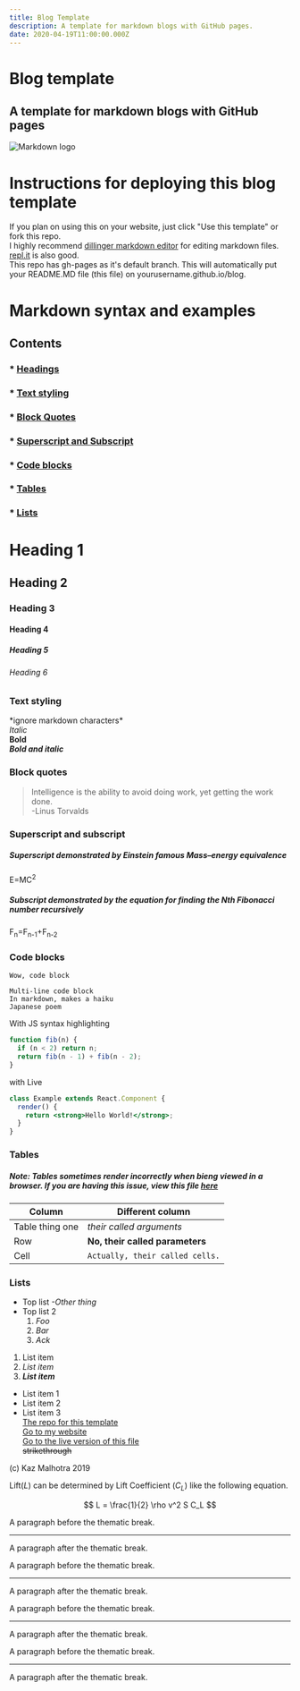 ```yaml
---
title: Blog Template
description: A template for markdown blogs with GitHub pages.
date: 2020-04-19T11:00:00.000Z
---
```


# Blog template

## A template for markdown blogs with GitHub pages

![Markdown logo](https://images.unsplash.com/photo-1590889177644-58ae7414f30c?ixlib=rb-1.2.1&q=80&fm=jpg&crop=entropy&cs=tinysrgb&dl=christian-salas-DjGRskJdBws-unsplash.jpg&w=2400)

# Instructions for deploying this blog template

If you plan on using this on your website, just click "Use this template" or fork this repo.  
I highly recommend [dillinger markdown editor](https://dillinger.io/) for editing markdown files. [repl.it](https://repl.it)
is also good.  
This repo has gh-pages as it's default branch. This will automatically put your README.MD file (this file) on yourusername.github.io/blog.

# Markdown syntax and examples

## Contents

### \* [Headings](https://github.com/KazMalhotra/blog#heading-1)

### \* [Text styling](https://kazmal.tech/blog#text-styling)

### \* [Block Quotes](https://kazmal.tech/blog#block-quotes)

### \* [Superscript and Subscript](https://kazmal.tech/blog#superscript-and-subscript)

### \* [Code blocks](https://kazmal.tech/blog#code-blocks)

### \* [Tables](https://kazmal.tech/blog#tables)

### \* [Lists](https://kazmal.tech/blog#lists)

# Heading 1

## Heading 2

### Heading 3

#### Heading 4

##### Heading 5

###### Heading 6

### Text styling

\*ignore markdown characters\*  
_Italic_  
**Bold**  
**_Bold and italic_**

### Block quotes

> Intelligence is the ability to avoid doing work, yet getting the work done.  
> -Linus Torvalds

### Superscript and subscript

##### Superscript demonstrated by Einstein famous Mass–energy equivalence

E=MC<sup>2</sup>

##### Subscript demonstrated by the equation for finding the Nth Fibonacci number recursively

F<sub>n</sub>=F<sub>n-1</sub>+F<sub>n-2</sub>

### Code blocks

`Wow, code block`

```
Multi-line code block
In markdown, makes a haiku
Japanese poem
```

With JS syntax highlighting

```js
function fib(n) {
  if (n < 2) return n;
  return fib(n - 1) + fib(n - 2);
}
```

with Live

```jsx live=true
class Example extends React.Component {
  render() {
    return <strong>Hello World!</strong>;
  }
}
```

### Tables

##### Note: Tables sometimes render incorrectly when bieng viewed in a browser. If you are having this issue, view this file [here](https://github.com/KazMalhotra/blog/blob/gh-pages/README.md#tables)

| Column          | Different column                |
| --------------- | ------------------------------- |
| Table thing one | _their called arguments_        |
| Row             | **No, their called parameters** |
| Cell            | `Actually, their called cells.` |

### Lists

- Top list
  _-Other thing_
- Top list 2
  1. _Foo_
  2. _Bar_
  3. _Ack_

1. List item
2. _List item_
3. **_List item_**

- List item 1
- List item 2
- List item 3  
  [The repo for this template](https://github.com/kazmalhotra/blog)  
  [Go to my website](https://kazmal.tech)  
  [Go to the live version of this file](https://kazmal.tech/blog)  
  ~~strikethrough~~

(c) Kaz Malhotra 2019

<link
  rel="stylesheet"
  href="https://cdn.jsdelivr.net/npm/katex@0.11.0/dist/katex.min.css"
  integrity="sha384-BdGj8xC2eZkQaxoQ8nSLefg4AV4/AwB3Fj+8SUSo7pnKP6Eoy18liIKTPn9oBYNG"
  crossOrigin="anonymous"
/>

Lift($L$) can be determined by Lift Coefficient ($C_L$) like the following
equation.

$$
L = \frac{1}{2} \rho v^2 S C_L
$$

A paragraph before the thematic break.

---

A paragraph after the thematic break.

A paragraph before the thematic break.

---

A paragraph after the thematic break.

A paragraph before the thematic break.

---

A paragraph after the thematic break.

A paragraph before the thematic break.

---

A paragraph after the thematic break.
